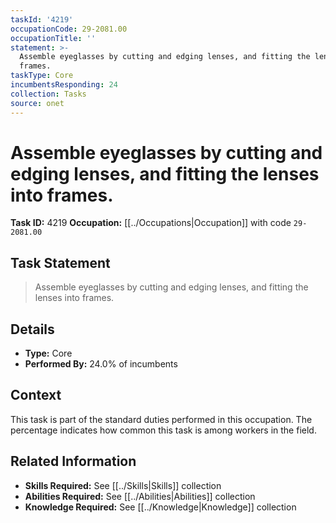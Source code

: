 ```yaml
---
taskId: '4219'
occupationCode: 29-2081.00
occupationTitle: ''
statement: >-
  Assemble eyeglasses by cutting and edging lenses, and fitting the lenses into
  frames.
taskType: Core
incumbentsResponding: 24
collection: Tasks
source: onet
---
```

# Assemble eyeglasses by cutting and edging lenses, and fitting the lenses into frames.

**Task ID:** 4219
**Occupation:** [[../Occupations|Occupation]] with code `29-2081.00`

## Task Statement

> Assemble eyeglasses by cutting and edging lenses, and fitting the lenses into frames.

## Details

- **Type:** Core
- **Performed By:** 24.0% of incumbents

## Context

This task is part of the standard duties performed in this occupation. The percentage indicates how common this task is among workers in the field.

## Related Information

- **Skills Required:** See [[../Skills|Skills]] collection
- **Abilities Required:** See [[../Abilities|Abilities]] collection
- **Knowledge Required:** See [[../Knowledge|Knowledge]] collection

